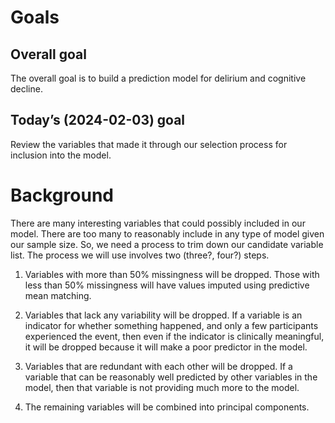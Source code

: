 # Goals

## Overall goal

The overall goal is to build a prediction model for delirium and cognitive decline.

## Today's (2024-02-03) goal

Review the variables that made it through our selection process for inclusion into the model.

# Background

There are many interesting variables that could possibly included in our model. There are too many to reasonably include in any type of model given our sample size. So, we need a process to trim down our candidate variable list. The process we will use involves two (three?, four?) steps.

1.  Variables with more than 50% missingness will be dropped. Those with less than 50% missingness will have values imputed using predictive mean matching.

2.  Variables that lack any variability will be dropped. If a variable is an indicator for whether something happened, and only a few participants experienced the event, then even if the indicator is clinically meaningful, it will be dropped because it will make a poor predictor in the model.

3.  Variables that are redundant with each other will be dropped. If a variable that can be reasonably well predicted by other variables in the model, then that variable is not providing much more to the model.

4.  The remaining variables will be combined into principal components.
